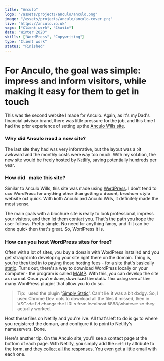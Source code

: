 ```yaml
---
title: "Anculo"
logo: "/assets/projects/anculo/anculo.png"
image: "/assets/projects/anculo/anculo-cover.png"
live: "https://anculo.co.uk"
tags: ["Client work", "Static"]
date: "Winter 2020"
skills: ["WordPress", "Copywriting"]
type: "Client work"
status: "Finished"
---
```


# For Anculo, the goal was simple: impress and inform visitors, while making it easy for them to get in touch

This was the second website I made for Anculo. Again, as it's my Dad's financial advisor brand, there was little pressure for the job, and this time I had the prior experience of setting up the [Anculo Wills site](https://anculowills.co.uk).

### Why did Anculo need a new site?

The last site they had was very informative, but the layout was a bit awkward and the monthly costs were way too much. With my solution, the new site would be freely hosted by [Netlify](https://netlify.com), saving potentially hundreds per year.

### How did I make this site?

Similar to Anculo Wills, this site was made using [WordPress](https://wordpress.com/). I don't tend to use WordPress for anything other than getting a decent, brochure-style website out quick. With both Anculo and Anculo Wills, it definitely made the most sense.

The main goals with a brochure site is really to look professional, impress your visitors, and then let them contact you. That's the path you hope the user follows. Pretty simple. No need for anything fancy, and if it can be done quick then that's great. So, WordPress it is.

### How can you host WordPress sites for free?

Often with a lot of sites, you buy a domain with WordPress installed and you get straight into developing your site right there on the domain. Thing is, you're then tied in to paying those hosting fees - for a site that's basically [static](https://dev.to/gtanyware/what-is-a-static-website-4k3o). Turns out, there's a way to download WordPress locally on your computer - the program is called [MAMP](https://www.mamp.info/). With this, you can develop the site as
normal. Once you're done, download the static files using one of the many WordPress plugins that allow you to do so.

> Tip: I used the plugin '[Simply Static](https://wordpress.org/plugins/simply-static/)'. Can't lie, it was a bit dodgy. So, I used Chrome DevTools to download all the files it missed, then in VSCode I'd change the URLs from localhost:8888/whatever so they actually worked.

Host these files on Netlify and you're live. All that's left to do is go to where you registered the domain, and configure it to point to Netlify's nameservers. <StandoutText>Done.</StandoutText>

Here's another tip. On the Anculo site, you'll see a contact page at the bottom of each page. With Netlify, you simply add the `netlify` attribute to the form, and [they collect all the responses](https://docs.netlify.com/forms/setup/). You even get a little email with each one.
